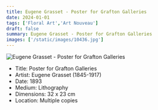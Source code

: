 ```yaml
---
title: Eugene Grasset - Poster for Grafton Galleries
date: 2024-01-01
tags: ['Floral Art','Art Nouveau']
draft: false
summary: Eugene Grasset - Poster for Grafton Galleries
images: ['/static/images/10436.jpg']
---
```


![Eugene Grasset - Poster for Grafton Galleries](/static/images/10436.jpg)

* Title: Poster for Grafton Galleries
* Artist: Eugene Grasset (1845-1917)
* Date: 1893
* Medium: Lithography
* Dimensions: 32 x 23 cm
* Location: Multiple copies


